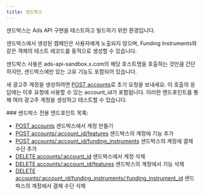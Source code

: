 ```yaml
---
title: 샌드박스
---
```


샌드박스는 Ads API 구현을 테스트하고 빌드하기 위한 환경입니다.

샌드박스에서 생성된 캠페인은 사용자에게 노출되지 않으며, Funding Instruments와 같은 객체의 테스트 레코드를 동적으로 생성할 수 있습니다.

샌드박스 사용은 ads-api-sandbox.x.com의 해당 호스트명을 호출하는 것만큼 간단하지만, 샌드박스에만 있는 고유 기능도 포함되어 있습니다.

새 광고주 계정을 생성하려면 [POST accounts](/ko/x-ads-api/campaign-management#post-accounts)로 초기 요청을 보내세요. 이 호출의 응답에는 이후 요청에 사용할 수 있는 account\_id가 포함됩니다. 이러한 엔드포인트를 통해 여러 광고주 계정을 생성하고 테스트할 수 있습니다.

<div id="sandbox-only-endpoint-list">
  ### 샌드박스 전용 엔드포인트 목록:
</div>

- [POST accounts](/ko/x-ads-api/campaign-management#post-accounts) 샌드박스에서 계정 만들기
- [POST accounts/:account\_id/features](/ko/x-ads-api/campaign-management#post-accounts-account-id-features) 샌드박스의 계정에 기능 추가
- [POST accounts/:account\_id/funding\_instruments](/ko/x-ads-api/campaign-management#post-accounts-account-id-funding-instruments) 샌드박스의 계정에 결제 수단 추가
- [DELETE accounts/:account\_id](/ko/x-ads-api/campaign-management#delete-accounts-account-id) 샌드박스에서 계정 삭제
- [DELETE accounts/:account\_id/features](/ko/x-ads-api/campaign-management#delete-accounts-account-id-features) 샌드박스의 계정에서 기능 삭제
- [DELETE accounts/:account\_id/funding\_instruments/:funding\_instrument\_id](/ko/x-ads-api/campaign-management#delete-accounts-account-id-funding-instruments-funding-instrument-id) 샌드박스의 계정에서 결제 수단 삭제